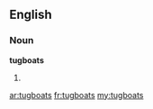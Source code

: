==English==

===Noun===
'''tugboats'''

# {{plural of|[[tugboat]]}}

[[ar:tugboats]]
[[fr:tugboats]]
[[my:tugboats]]